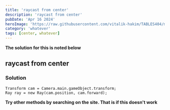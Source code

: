 ```yaml
---
title: 'raycast from center'
description: 'raycast from center'
pubDate: 'Apr 16 2024'
heroImage: 'https://raw.githubusercontent.com/vitalik-hakim/TABLES404/main/error_b/misc.png'
category: 'whatever'
tags: [center, whatever]
---
```


**The solution for this is noted below**

## raycast from center

### Solution

```whatever
Transform cam = Camera.main.gameObject.transform;
Ray ray = new Ray(cam.position, cam.forward);
```

**Try other methods by searching on the site. That is if this doesn't work**

